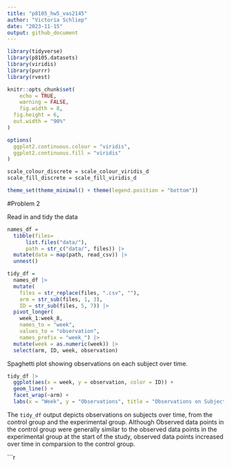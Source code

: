 ```yaml
---
title: "p8105_hw5_vas2145"
author: "Victoria Schliep"
date: "2023-11-15"
output: github_document
---
```


```r
library(tidyverse)
library(p8105.datasets)
library(viridis)
library(purrr)
library(rvest)

knitr::opts_chunk$set(
	echo = TRUE,
	warning = FALSE,
	fig.width = 8, 
  fig.height = 6,
  out.width = "90%"
)

options(
  ggplot2.continuous.colour = "viridis",
  ggplot2.continuous.fill = "viridis"
)

scale_colour_discrete = scale_colour_viridis_d
scale_fill_discrete = scale_fill_viridis_d

theme_set(theme_minimal() + theme(legend.position = "bottom"))
```

#Problem 2

Read in and tidy the data

```r
names_df = 
  tibble(files=
      list.files("data/"),
      path = str_c("data/", files)) |> 
  mutate(data = map(path, read_csv)) |> 
  unnest()
```


```r
tidy_df =
  names_df |> 
  mutate(
    files = str_replace(files, ".csv", ""),
    arm = str_sub(files, 1, 3),
    ID = str_sub(files, 5, 7)) |> 
  pivot_longer(
    week_1:week_8,
    names_to = "week",
    values_to = "observation",
    names_prefix = "week_") |> 
  mutate(week = as.numeric(week)) |> 
  select(arm, ID, week, observation)
```

Spaghetti plot showing observations on each subject over time.
```r
tidy_df |> 
  ggplot(aes(x = week, y = observation, color = ID)) +
  geom_line() +
  facet_wrap(~arm) +
  labs(x = "Week", y = "Observations", title = "Observations on Subjects over Time")
```

The `tidy_df` output depicts observations on subjects over time, from the control group and the experimental group. Although Observed data points in the control group were generally similar to the observed data points in the experimental group at the start of the study, observed data points increased over time in comparsion to the control group.

```r
